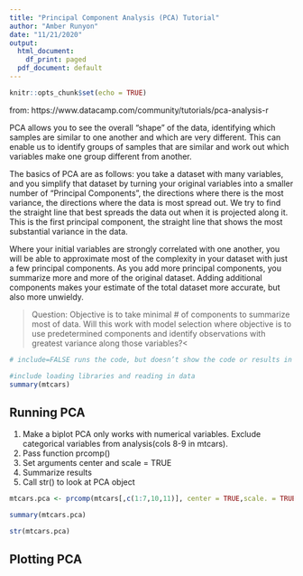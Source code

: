 ```yaml
---
title: "Principal Component Analysis (PCA) Tutorial"
author: "Amber Runyon"
date: "11/21/2020"
output:
  html_document:
    df_print: paged
  pdf_document: default
---
```


```r
knitr::opts_chunk$set(echo = TRUE)
```

from: https://www.datacamp.com/community/tutorials/pca-analysis-r

PCA allows you to see the overall "shape" of the data, identifying which samples are similar to one another and which are very different. This can enable us to identify groups of samples that are similar and work out which variables make one group different from another.

The basics of PCA are as follows: you take a dataset with many variables, and you simplify that dataset by turning your original variables into a smaller number of "Principal Components", the directions where there is the most variance, the directions where the data is most spread out. We try to find the straight line that best spreads the data out when it is projected along it. This is the first principal component, the straight line that shows the most substantial variance in the data.

Where your initial variables are strongly correlated with one another, you will be able to approximate most of the complexity in your dataset with just a few principal components. As you add more principal components, you summarize more and more of the original dataset. Adding additional components makes your estimate of the total dataset more accurate, but also more unwieldy.

>Question: Objective is to take minimal # of components to summarize most of data. Will this work with model selection where objective is to use predetermined components and identify observations with greatest variance along those variables?<



```r
# include=FALSE runs the code, but doesn’t show the code or results in the final document

#include loading libraries and reading in data
summary(mtcars)
```

## Running PCA
1. Make a biplot
PCA only works with numerical variables. Exclude categorical variables from analysis(cols 8-9 in mtcars).
1. Pass function prcomp()
2. Set arguments center and scale = TRUE
3. Summarize results
4. Call str() to look at PCA object

```r
mtcars.pca <- prcomp(mtcars[,c(1:7,10,11)], center = TRUE,scale. = TRUE)

summary(mtcars.pca)

str(mtcars.pca)
```


## Plotting PCA


